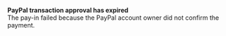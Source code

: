   
<Card title="201003" href="/errors/codes/201003">  

 **PayPal transaction approval has expired**  
 The pay-in failed because the PayPal account owner did not confirm the payment.  

</Card>